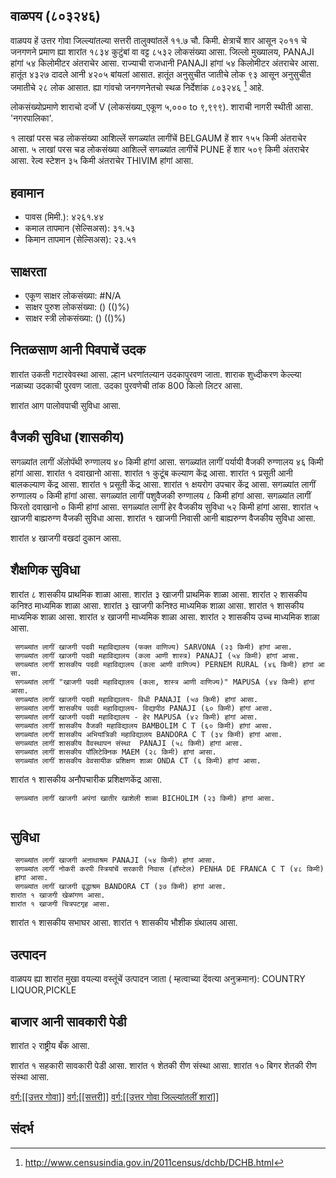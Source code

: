 {{माहितीचौकट भारतीय न्यायक्षेत्र
|प्रकार=शार
|जनगणना २०११_स्थलनिर्देशांक=803246
|स्थानीक_नांव=वाळपय
|तालुका_नांव=सत्तरी
|जिल्लो_नांव=उत्तर गोवा
|राज्य_नांव =गोवा
|विभाग=
|जिल्लो =[[उत्तर गोवा]]
|तालुका_नांवे =[[सत्तरी]]
|लागींचें शार=[[BELGAUM]]
|अक्षांश=
|रेखांश=
|शोधक_स्थान =right
|क्षेत्रफळ_एकूण=11.7
|दर्या सपाटी पसून उंची=
|लोकसंख्या_एकूण=8532
|लोकसंख्या_वर्स=2011
|लोकसंख्या_घनत्व=729
|लोकसंख्या_पुरूश=4327
|लोकसंख्या_स्त्री=4205
|लिंग_गुणोत्तर=971
|अधिकृत_भाशा=[[कोंकणी, मराठी]]
}}

== वाळपय (८०३२४६) ==

वाळपय हें उत्तर गोवा जिल्ल्यांतल्या सत्तरी तालुक्यांतलें ११.७ चौ. किमी. क्षेत्राचें शार आसून २०११ चे जनगणने प्रमाण ह्या शारांत १८३४ कुटुंबां वा वट्ट ८५३२ लोकसंख्या आसा. जिल्लो मुख्यालय, PANAJI हांगां ५४ किलोमीटर अंतराचेर आसा. राज्याची राजधानी PANAJI हांगां ५४ किलोमीटर अंतराचेर आसा.   हातूंत ४३२७ दादले आनी ४२०५ बांयलां आसात. हातूंत अनुसुचीत जातीचे लोक ९३ आसून अनुसुचीत जमातीचे २८ लोक आसात. ह्या गांवचो जनगणनेतचो स्थळ निर्देशांक ८०३२४६  <ref>http://www.censusindia.gov.in/2011census/dchb/DCHB.html</ref> आहे.

लोकसंख्योप्रमाणे शाराचो दर्जो V (लोकसंख्या_एकूण ५,००० to ९,९९९).
शाराची नागरी स्थीती आसा. 'नगरपालिका'.

१  लाखां परस चड लोकसंख्या आशिल्लें सगळ्यांत लागींचें BELGAUM हें शार १५५ किमी अंतराचेर आसा. ५  लाखां परस चड लोकसंख्या आशिल्लें सगळ्यांत लागींचें PUNE हें शार ५०९ किमी अंतराचेर आसा. रेल्व स्टेशन ३५ किमी अंतराचेर THIVIM हांगां आसा.


== हवामान ==  
* पावस (मिमी.): ४२६१.४४ 
* कमाल तापमान (सेल्सिअस): ३१.५३
* किमान तापमान (सेल्सिअस): २३.५१


== साक्षरता ==  
* एकूण साक्षर लोकसंख्या: #N/A
* साक्षर पुरुश लोकसंख्या: () (()%)
* साक्षर स्त्री लोकसंख्या: () (()%)


== नितळसाण आनी पिवपाचें उदक ==  
शारांत उकती गटारवेवस्था आसा.
ल्हान धरणांतल्यान उदकापुरवण जाता. शाराक शुध्दीकरण केल्ल्या नळाच्या उदकाची पुरवण जाता. उदका पुरवणेची तांक 800 किलो लिटर आसा.

﻿शारांत आग पालोवपाची सुविधा आसा.


== वैजकी सुविधा (शासकीय) ==
सगळ्यांत लागीं अ‍ॅलोपॅथी रुग्णालय ४० किमी हांगां आसा.
सगळ्यांत लागीं पर्यायी वैजकी रुग्णालय ४६ किमी हांगां आसा.
﻿शारांत १ दवाखानो आसा.
﻿शारांत १ कुटूंब कल्याण केंद्र आसा.
﻿शारांत १ प्रसूती आनी बालकल्याण केंद्र आसा.
﻿शारांत १ प्रसूती केंद्र आसा.
﻿शारांत १ क्षयरोग उपचार केंद्र  आसा.
सगळ्यांत लागीं रुग्णालय ० किमी हांगां आसा.
सगळ्यांत लागीं पशुवैजकी रुग्णालय  ८ किमी हांगां आसा.
सगळ्यांत लागीं फिरतो दवाखानो ० किमी हांगां आसा.
सगळ्यांत लागीं हेर वैजकीय सुविधा ५२ किमी हांगां आसा.
शारांत ५ खाजगी बाह्यरुग्ण वैजकी सुविधा आसा.
﻿शारांत १ खाजगी निवासी आनी बाह्यरुग्ण वैजकीय सुविधा आसा.

शारांत ४ खाजगी वखदां दुकान आसा.


== शैक्षणिक सुविधा ==
शारांत ८ शासकीय प्राथमिक शाळा आसा. शारांत ३ खाजगी प्राथमिक शाळा आसा. 
शारांत २ शासकीय कनिश्ठ माध्यमिक शाळा  आसा. शारांत ३ खाजगी कनिश्ठ माध्यमिक शाळा  आसा.  
﻿शारांत १ शासकीय माध्यमिक शाळा आसा. शारांत ४ खाजगी माध्यमिक शाळा आसा.  
शारांत २ शासकीय उच्च माध्यमिक शाळा आसा.   
   
   
  सगळ्यांत लागीं खाजगी पदवी महाविद्यालय (फक्त वाणिज्य) SARVONA (२३ किमी) हांगां आसा.
  सगळ्यांत लागीं खाजगी पदवी महाविद्यालय (कला आणी शास्त्र) PANAJI (५४ किमी) हांगां आसा.
  सगळ्यांत लागीं शासकीय पदवी महाविद्यालय (कला आणी वाणिज्य) PERNEM RURAL (४६ किमी) हांगां आसा.
  सगळ्यांत लागीं "खाजगी पदवी महाविद्यालय (कला, शास्त्र आणी वाणिज्य)" MAPUSA (४४ किमी) हांगां आसा.
  सगळ्यांत लागीं खाजगी पदवी महाविद्यालय- विधी PANAJI (५७ किमी) हांगां आसा.
  सगळ्यांत लागीं शासकीय पदवी महाविद्यालय- विद्यापीठ PANAJI (६० किमी) हांगां आसा.
  सगळ्यांत लागीं खाजगी पदवी महाविद्यालय - हेर MAPUSA (४२ किमी) हांगां आसा.
  सगळ्यांत लागीं शासकीय वैजकी महाविद्यालय BAMBOLIM C T (६० किमी) हांगां आसा.
  सगळ्यांत लागीं शासकीय अभियांत्रिकी महाविद्यालय BANDORA C T (३४ किमी) हांगां आसा.
  सगळ्यांत लागीं शासकीय वैवस्थापन संस्था  PANAJI (५८ किमी) हांगां आसा.
  सगळ्यांत लागीं शासकीय पॉलिटेक्निक MAEM (२८ किमी) हांगां आसा.
  सगळ्यांत लागीं शासकीय वेवसायीक प्रशिक्षण शाळा ONDA CT (६ किमी) हांगां आसा.
﻿शारांत १ शासकीय अनौपचारीक प्रशिक्षणकेंद्र  आसा.   
  सगळ्यांत लागीं खाजगी अपंगां खातीर खाशेली शाळा BICHOLIM (२३ किमी) हांगां आसा.
   


== सुविधा ==
  सगळ्यांत लागीं खाजगी अऩाथाश्रम PANAJI (५४ किमी) हांगां आसा.
  सगळ्यांत लागीं नोकरी करपी स्त्रियांचें सरकारी निवास (हॉस्टेल) PENHA DE FRANCA C T (४८ किमी) हांगां आसा.
  सगळ्यांत लागीं खाजगी वृद्धाश्रम BANDORA CT (३७ किमी) हांगां आसा.
 ﻿शारांत १ खाजगी खेळांगण आसा.  
 ﻿शारांत १ खाजगी चित्रपटगृह आसा.  
﻿शारांत १ शासकीय सभाघर आसा.   
﻿शारांत १ शासकीय भौशीक ग्रंथालय  आसा.   


== उत्पादन ==
वाळपय ह्या शारांत मुखा वयल्या वस्तूंचें उत्पादन जाता ( म्हत्वाच्या देंवत्या अनुक्रमान): COUNTRY LIQUOR,PICKLE


== बाजार आनी सावकारी पेडी  ==
शारांत २ राष्ट्रीय बँक आसा.

﻿शारांत १ सहकारी सावकारी पेडी  आसा.
﻿शारांत १ शेतकी रीण संस्था आसा.
शारांत १० बिगर शेतकी रीण संस्था आसा.



[[वर्ग:[[उत्तर गोवा]]]]
[[वर्ग:[[सत्तरी]]]]
[[वर्ग:[[उत्तर गोवा जिल्ल्यांतलीं शारां]]]]


== संदर्भ ==
 


